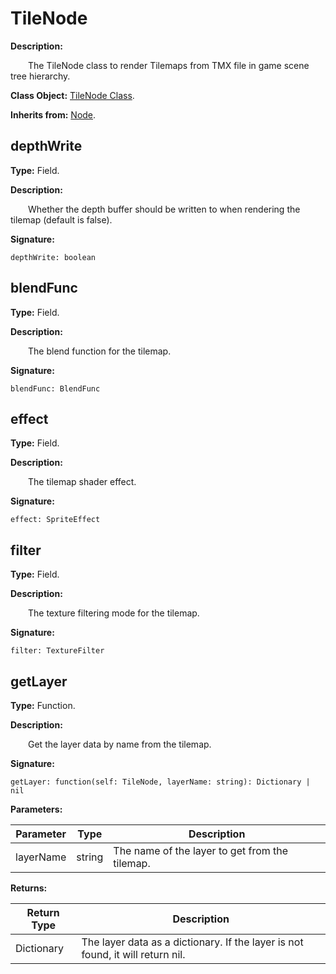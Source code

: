 
# TileNode

**Description:**

&emsp;&emsp;The TileNode class to render Tilemaps from TMX file in game scene tree hierarchy.

**Class Object:** [TileNode Class](/docs/api/Class%20Object/TileNode).

**Inherits from:** [Node](/docs/api/Class/Node).

## depthWrite

**Type:** Field.

**Description:**

&emsp;&emsp;Whether the depth buffer should be written to when rendering the tilemap (default is false).

**Signature:**
```tl
depthWrite: boolean
```

## blendFunc

**Type:** Field.

**Description:**

&emsp;&emsp;The blend function for the tilemap.

**Signature:**
```tl
blendFunc: BlendFunc
```

## effect

**Type:** Field.

**Description:**

&emsp;&emsp;The tilemap shader effect.

**Signature:**
```tl
effect: SpriteEffect
```

## filter

**Type:** Field.

**Description:**

&emsp;&emsp;The texture filtering mode for the tilemap.

**Signature:**
```tl
filter: TextureFilter
```

## getLayer

**Type:** Function.

**Description:**

&emsp;&emsp;Get the layer data by name from the tilemap.

**Signature:**
```tl
getLayer: function(self: TileNode, layerName: string): Dictionary | nil
```

**Parameters:**

| Parameter | Type | Description |
| --- | --- | --- |
| layerName | string | The name of the layer to get from the tilemap. |

**Returns:**

| Return Type | Description |
| --- | --- |
| Dictionary | The layer data as a dictionary. If the layer is not found, it will return nil. |